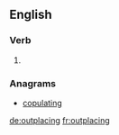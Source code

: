 ==English==

===Verb===
{{head|en}}

# {{present participle of|outplace}}

===Anagrams===
* [[copulating#English|copulating]]

[[de:outplacing]]
[[fr:outplacing]]